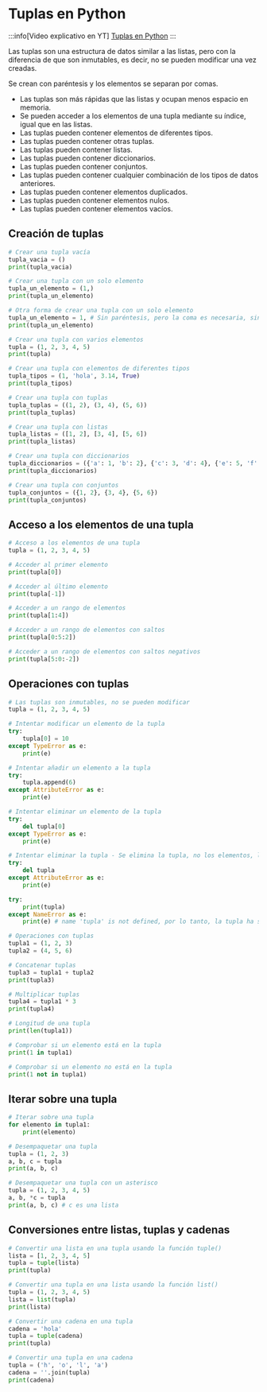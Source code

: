 # Tuplas en Python

:::info[Video explicativo en YT]
[Tuplas en Python](https://youtu.be/FyjFKUR8ZzI?si=H16RnKrSsx3SRgr9)
:::

Las tuplas son una estructura de datos similar a las listas, pero con la diferencia de que son inmutables, es decir, no se pueden modificar una vez creadas. 

Se crean con paréntesis y los elementos se separan por comas.
- Las tuplas son más rápidas que las listas y ocupan menos espacio en memoria.
- Se pueden acceder a los elementos de una tupla mediante su índice, igual que en las listas.
- Las tuplas pueden contener elementos de diferentes tipos.
- Las tuplas pueden contener otras tuplas.
- Las tuplas pueden contener listas.
- Las tuplas pueden contener diccionarios.
- Las tuplas pueden contener conjuntos.
- Las tuplas pueden contener cualquier combinación de los tipos de datos anteriores.
- Las tuplas pueden contener elementos duplicados.
- Las tuplas pueden contener elementos nulos.
- Las tuplas pueden contener elementos vacíos.

## Creación de tuplas
```python
# Crear una tupla vacía
tupla_vacia = ()
print(tupla_vacia)

# Crear una tupla con un solo elemento
tupla_un_elemento = (1,)
print(tupla_un_elemento)

# Otra forma de crear una tupla con un solo elemento
tupla_un_elemento = 1, # Sin paréntesis, pero la coma es necesaria, sin ella se crea una variable de tipo entero
print(tupla_un_elemento)

# Crear una tupla con varios elementos
tupla = (1, 2, 3, 4, 5)
print(tupla)

# Crear una tupla con elementos de diferentes tipos
tupla_tipos = (1, 'hola', 3.14, True)
print(tupla_tipos)

# Crear una tupla con tuplas
tupla_tuplas = ((1, 2), (3, 4), (5, 6))
print(tupla_tuplas)

# Crear una tupla con listas
tupla_listas = ([1, 2], [3, 4], [5, 6])
print(tupla_listas)

# Crear una tupla con diccionarios
tupla_diccionarios = ({'a': 1, 'b': 2}, {'c': 3, 'd': 4}, {'e': 5, 'f': 6})
print(tupla_diccionarios)

# Crear una tupla con conjuntos
tupla_conjuntos = ({1, 2}, {3, 4}, {5, 6})
print(tupla_conjuntos)
```
## Acceso a los elementos de una tupla
```python
# Acceso a los elementos de una tupla
tupla = (1, 2, 3, 4, 5)

# Acceder al primer elemento
print(tupla[0])

# Acceder al último elemento
print(tupla[-1])

# Acceder a un rango de elementos
print(tupla[1:4])

# Acceder a un rango de elementos con saltos
print(tupla[0:5:2])

# Acceder a un rango de elementos con saltos negativos
print(tupla[5:0:-2])
```
## Operaciones con tuplas
```python
# Las tuplas son inmutables, no se pueden modificar
tupla = (1, 2, 3, 4, 5)

# Intentar modificar un elemento de la tupla
try:
    tupla[0] = 10
except TypeError as e:
    print(e)

# Intentar añadir un elemento a la tupla
try:
    tupla.append(6)
except AttributeError as e:
    print(e)

# Intentar eliminar un elemento de la tupla
try:
    del tupla[0]
except TypeError as e:
    print(e)

# Intentar eliminar la tupla - Se elimina la tupla, no los elementos, la tupla entera
try:
    del tupla
except AttributeError as e:
    print(e)

try:
    print(tupla)
except NameError as e:
    print(e) # name 'tupla' is not defined, por lo tanto, la tupla ha sido eliminada

# Operaciones con tuplas
tupla1 = (1, 2, 3)
tupla2 = (4, 5, 6)

# Concatenar tuplas
tupla3 = tupla1 + tupla2
print(tupla3)

# Multiplicar tuplas
tupla4 = tupla1 * 3
print(tupla4)

# Longitud de una tupla
print(len(tupla1))

# Comprobar si un elemento está en la tupla
print(1 in tupla1)

# Comprobar si un elemento no está en la tupla
print(1 not in tupla1)
```
## Iterar sobre una tupla
```python
# Iterar sobre una tupla
for elemento in tupla1:
    print(elemento)

# Desempaquetar una tupla
tupla = (1, 2, 3)
a, b, c = tupla
print(a, b, c)

# Desempaquetar una tupla con un asterisco
tupla = (1, 2, 3, 4, 5)
a, b, *c = tupla
print(a, b, c) # c es una lista
```

## Conversiones entre listas, tuplas y cadenas
```python
# Convertir una lista en una tupla usando la función tuple()
lista = [1, 2, 3, 4, 5]
tupla = tuple(lista)
print(tupla)

# Convertir una tupla en una lista usando la función list()
tupla = (1, 2, 3, 4, 5)
lista = list(tupla)
print(lista)

# Convertir una cadena en una tupla
cadena = 'hola'
tupla = tuple(cadena)
print(tupla)

# Convertir una tupla en una cadena
tupla = ('h', 'o', 'l', 'a')
cadena = ''.join(tupla)
print(cadena)
```